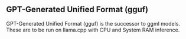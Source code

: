## GPT-Generated Unified Format (gguf)

GPT-Generated Unified Format (gguf) is the successor to ggml models. These are to be run on llama.cpp with CPU and System RAM inference.